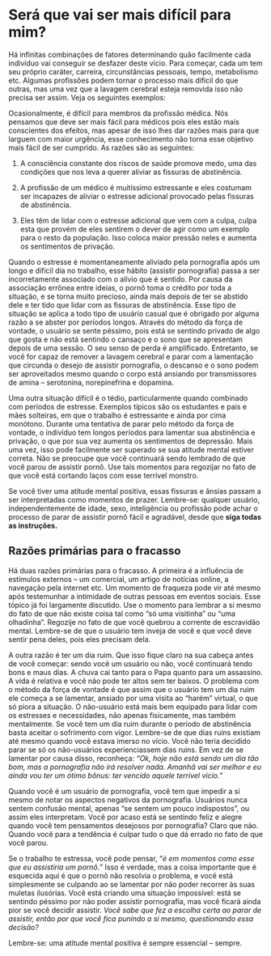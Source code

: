 # Será que vai ser mais difícil para mim?

Há infinitas combinações de fatores determinando quão facilmente cada indivíduo vai conseguir se desfazer deste vício. Para começar, cada um tem seu próprio caráter, carreira, circunstâncias pessoais, tempo, metabolismo etc. Algumas profissões podem tornar o processo mais difícil do que outras, mas uma vez que a lavagem cerebral esteja removida isso não precisa ser assim. Veja os seguintes exemplos:

Ocasionalmente, é difícil para membros da profissão médica. Nós pensamos que deve ser mais fácil para médicos pois eles estão mais conscientes dos efeitos, mas apesar de isso lhes dar razões mais para que larguem com maior urgência, esse conhecimento não torna esse objetivo mais fácil de ser cumprido. As razões são as seguintes:

1.  A consciência constante dos riscos de saúde promove medo, uma das condições que nos leva a querer aliviar as fissuras de abstinência.

2.  A profissão de um médico é muitíssimo estressante e eles costumam ser incapazes de aliviar o estresse adicional provocado pelas fissuras de abstinência.

3.  Eles têm de lidar com o estresse adicional que vem com a culpa, culpa esta que provém de eles sentirem o dever de agir como um exemplo para o resto da população. Isso coloca maior pressão neles e aumenta os sentimentos de privação.

Quando o estresse é momentaneamente aliviado pela pornografia após um longo e difícil dia no trabalho, esse hábito (assistir pornografia) passa a ser incorretamente associado com o alívio que é sentido. Por causa da associação errônea entre ideias, o pornô toma o crédito por toda a situação, e se torna muito precioso, ainda mais depois de ter se abstido dele e ter tido que lidar com as fissuras de abstinência. Esse tipo de situação se aplica a todo tipo de usuário casual que é obrigado por alguma razão a se abster por períodos longos. Através do método da força de vontade, o usuário se sente péssimo, pois está se sentindo privado de algo que gosta e não está sentindo o cansaço e o sono que se apresentam depois de uma sessão. O seu senso de perda é amplificado. Entretanto, se você for capaz de remover a lavagem cerebral e parar com a lamentação que circunda o desejo de assistir pornografia, o descanso e o sono podem ser aproveitados mesmo quando o corpo está ansiando por transmissores de amina -- serotonina, norepinefrina e dopamina.

Uma outra situação difícil é o tédio, particularmente quando combinado com períodos de estresse. Exemplos típicos são os estudantes e pais e mães solteiras, em que o trabalho é estressante e ainda por cima monótono. Durante uma tentativa de parar pelo método da força de vontade, o indivíduo tem longos períodos para lamentar sua abstinência e privação, o que por sua vez aumenta os sentimentos de depressão. Mais uma vez, isso pode facilmente ser superado se sua atitude mental estiver correta. Não se preocupe que você continuará sendo lembrado de que você parou de assistir pornô. Use tais momentos para regozijar no fato de que você está cortando laços com esse terrível monstro.

Se você tiver uma atitude mental positiva, essas fissuras e ânsias passam a ser interpretadas como momentos de prazer. Lembre-se: qualquer usuário, independentemente de idade, sexo, inteligência ou profissão pode achar o processo de parar de assistir pornô fácil e agradável, desde que **siga todas as instruções.**

## Razões primárias para o fracasso

Há duas razões primárias para o fracasso. A primeira é a influência de estímulos externos -- um comercial, um artigo de notícias online, a navegação pela internet etc. Um momento de fraqueza pode vir até mesmo após testemunhar a intimidade de outras pessoas em eventos sociais. Esse tópico já foi largamente discutido. Use o momento para lembrar a si mesmo do fato de que não existe coisa tal como "só uma visitinha" ou "uma olhadinha". Regozije no fato de que você quebrou a corrente de escravidão mental. Lembre-se de que o usuário tem inveja de você e que você deve sentir pena deles, pois eles precisam dela.

A outra razão é ter um dia ruim. Que isso fique claro na sua cabeça antes de você começar: sendo você um usuário ou não, você continuará tendo bons e maus dias. A chuva cai tanto para o Papa quanto para um assassino. A vida é relativa e você não pode ter altos sem ter baixos. O problema com o método da força de vontade é que assim que o usuário tem um dia ruim ele começa a se lamentar, ansiado por uma visita ao "harém" virtual, o que só piora a situação. O não-usuário está mais bem equipado para lidar com os estresses e necessidades, não apenas fisicamente, mas também mentalmente. Se você tem um dia ruim durante o período de abstinência basta aceitar o sofrimento com vigor. Lembre-se de que dias ruins existiam até mesmo quando você estava imerso no vício. Você não teria decidido parar se só os não-usuários experienciassem dias ruins. Em vez de se lamentar por causa disso, reconheça: *"Ok, hoje não está sendo um dia tão bom, mas a pornografia não irá resolver nada. Amanhã vai ser melhor e eu ainda vou ter um ótimo bônus: ter vencido aquele terrível vício.*"

Quando você é um usuário de pornografia, você tem que impedir a si mesmo de notar os aspectos negativos da pornografia. Usuários nunca sentem confusão mental, apenas "se sentem um pouco indispostos", ou assim eles interpretam. Você por acaso está se sentindo feliz e alegre quando você tem pensamentos desejosos por pornografia? Claro que não. Quando você para a tendência é culpar tudo o que dá errado no fato de que você parou.

Se o trabalho te estressa, você pode pensar, "*é em momentos como esse que eu assistiria um pornô.*" Isso é verdade, mas a coisa importante que é esquecida aqui é que o pornô não resolvia o problema, e você está simplesmente se culpando ao se lamentar por não poder recorrer às suas muletas ilusórias. Você está criando uma situação impossível: está se sentindo péssimo por não poder assistir pornografia, mas você ficará ainda pior se você decidir assistir. *Você sabe que fez a escolha certa ao parar de assistir, então por que você fica punindo a si mesmo, questionando essa decisão?*

Lembre-se: uma atitude mental positiva é sempre essencial -- sempre.